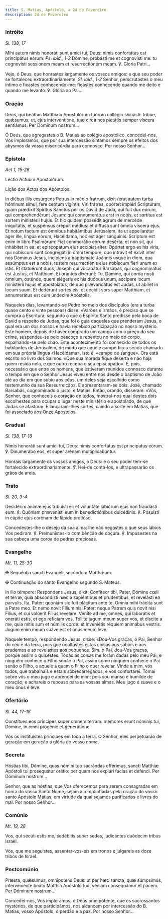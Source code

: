 ```yaml
---
title: S. Matias, Apóstolo, a 24 de Fevereiro
description: 24 de Fevereiro
---
```


### Intróito

<em>Sl. 138, 17</em>

<div class="side-by-side not-content">

Mihi autem nimis honoráti sunt amíci tui, Deus: nimis confortátus est
    principátus eórum. <em>Ps. ibid., 1-2</em> Dómine, probásti me et cognovísti
    me: tu cognovísti sessiónem meam et resurrectiónem meam. ℣. Gloria Patri...

Vejo, ó Deus, que honrastes largamente os vossos amigos: e que seu poder se
    fortaleceu extraordinariamente. <em>Sl. ibid., 1-2</em> Senhor,
    perscrutastes o meu íntimo e ficastes conhecendo-me: ficastes conhecendo
    quando me deito e quando me levanto. ℣. Glória ao Pai...

</div>

### Oração

<div class="side-by-side not-content">

Deus, qui beátum Matthíam Apostolórum tuórum collégio sociásti: tríbue,
    quǽsumus; ut, ejus interventióne, tuæ circa nos pietátis semper víscera
    sentiámus. Per Dóminum nostrum...

Ó Deus, que agregastes o B. Matias ao colégio apostólico, concedei-nos, Vos
    imploramos, que por sua intercessão sintamos sempre os efeitos dos abysmos
    da vossa misericórdia para connosco. Por nosso Senhor...

</div>

### Epístola

<em>Act 1, 15-26</em>

<div class="side-by-side not-content">

Léctio Actuum Apostolórum.

Lição dos Actos dos Apóstolos.

In diébus illis exsúrgens Petrus in médio fratrum, dixit (erat autem turba
    hóminum simul, fere centum vigínti): Viri fratres, opórtet impléri
    Scriptúram, quam prædíxit Spíritus Sanctus per os David de Juda, qui fuit
    dux eórum, qui comprehendérunt Jesum: qui connumerátus erat in nobis, et
    sortítus est sortem ministérii hujus. Et hic quidem possédit agrum de
    mercéde iniquitátis, et suspénsus crépuit médius: et diffúsa sunt ómnia
    víscera ejus. Et notum factum est ómnibus habitántibus Jerúsalem, ita ut
    appellarétur ager ille, lingua eórum, Hacéldama, hoc est ager sánguinis.
    Scriptum est enim in libro Psalmórum: Fiat commorátio eórum desérta, et non
    sit, qui inhábitet in ea: et episcopátum ejus accípiat alter. Opórtet ergo
    ex his viris, qui nobíscum sunt congregáti in omni témpore, quo intrávit et
    exívit inter nos Dóminus Jesus, incípiens a baptísmate Joánnis usque in
    diem, qua assúmptus est a nobis, testem resurrectiónis ejus nobíscum fíeri
    unum ex istis. Et statuérunt duos, Joseph qui vocabátur Bársabas, qui
    cognominátus est Justus, et Matthíam. Et orántes dixérunt: Tu, Dómine, qui
    corda nosti ómnium, osténde, quem elégeris ex his duóbus unum, accípere
    locum ministérii hujus et apostolátus, de quo prævaricátus est Judas, ut
    abíret in locum suum. Et dedérunt sortes eis, et cécidit sors super
    Matthíam, et annumerátus est cum úndecim Apóstolis.

Naqueles dias, levantando-se Pedro no meio dos discípulos (era a turba quase
    cento e vinte pessoas) disse: «Varões e irmãos, é preciso que se cumpra a
    Escritura, segundo o que o Espírito Santo predisse pela boca de David a
    respeito de Judas, que foi o guia daqueles que prenderam Jesus, o qual era
    um dos nossos e havia recebido participação no nosso mystério. Este homem,
    depois de haver comprado um campo com o preço do seu crime, suspendeu-se
    pelo pescoço e rebentou no meio do corpo, espalhando-se pelo chão. Este
    acontecimento foi conhecido de todos os habitantes de Jerusalém, de modo que
    aquele campo ficou sendo chamado em sua própria língua «Hacéldama», isto é,
    «campo de sangue». Ora está escrito no livro dos Salmos: «Que sua morada
    fique deserta e não haja quem resida nela, e que outro receba o seu
    episcopado». É, pois, necessário que entre os homens, que estiveram reunidos
    connosco durante o tempo em que o Senhor Jesus viveu entre nós desde o
    baptismo de João até ao dia em que subiu aos céus, um deles seja escolhido
    como testemunho da sua Ressurreição». E apresentaram-se dois: José, chamado
    Barsabás, cognominado o justo, e Matias. Então, orando, disseram: «Vós,
    Senhor, que conheceis o coração de todos, mostrai-nos qual destes dois
    escolhestes para ocupar o lugar neste ministério e apostolado, de que Judas
    se afastou». E lançaram-lhes sortes, caindo a sorte em Matias, que foi
    associado aos Onze Apóstolos.

</div>

### Gradual

<em>Sl. 138, 17-18</em>

<div class="side-by-side not-content">

Nimis honoráti sunt amíci tui, Deus: nimis confortátus est principatus
    eórum. ℣. Dinumerábo eos, et super arénam multiplicabúntur.

Honrais largamente os vossos amigos, ó Deus: e o seu poder tem-se
    fortalecido extraordinariamente. ℣. Hei-de contá-los, e ultrapassarão os
    grãos de areia.

</div>

### Trato

<em>Sl. 20, 3-4</em>

<div class="side-by-side not-content">

Desidérim ánimæ ejus tribuísti ei: et voluntáte labiórum ejus non fraudásti
    eum. ℣. Quóniam prævenísti eum in benedictiónibus dulcédinis. ℣. Posuísti in
    cápite ejus corónam de lápide pretióso.

Concedestes-lhe o desejo da sua alma: lhe não negastes o que seus lábios Vos
    pediram. ℣. Premunistes-lo com bênção de doçura. ℣. Impusestes na sua cabeça
    uma coroa de pedras preciosas.

</div>

### Evangelho

<em>Mt. 11, 25-30</em>

<div class="side-by-side not-content">

<span class="cross text-red-500">✠</span> Sequéntia sancti Evangélii
    secúndum Matthǽum.

<span class="cross text-red-500">✠</span> Continuação do santo Evangelho
    segundo S. Mateus.

In illo témpore: Respóndens Jesus, dixit: Confíteor tibi, Pater, Dómine cœli
    et terræ, quia abscondísti hæc a sapiéntibus et prudentibus, et revelásti ea
    parvulis. Ita, Pater: quóniam sic fuit plácitum ante te. Omnia mihi trádita
    sunt a Patre meo. Et nemo novit Fílium nisi Pater: neque Patrem quis novit
    nisi Fílius, et cui volúerit Fílius reveláre. Veníte ad me, omnes, qui
    laborátis et oneráti estis, et ego refíciam vos. Tóllite jugum meum super
    vos, et díscite a me, quia mitis sum et húmilis corde: et inveniétis réquiem
    animábus vestris. Jugum enim meum suáve est et onus meum leve.

Naquele tempo, respondendo Jesus, disse: «Dou-Vos graças, ó Pai, Senhor do
    céu e da terra, pois que ocultastes estas coisas aos sábios e aos prudentes
    e as revelastes aos pequenos. Sim, ó Pai, dou-Vos graças, porque assim o
    quisestes. Todas as coisas me foram dadas pelo meu Pai; e ninguém conhece o
    Filho senão o Pai, assim como ninguém conhece o Pai senão o Filho, e aquele
    a quem o Filho o quer revelar. Vinde a mim, vós todos, que trabalhais e
    estais sobrecarregados, e vos confortarei. Tomai sobre vós o meu jugo e
    aprendei de mim; pois sou manso e humilde de coração; e achareis o repouso
    para as vossas almas. Meu jugo é suave e o meu ónus é leve.

</div>

### Ofertório

<em>Sl. 44, 17-18</em>

<div class="side-by-side not-content">

Constítues eos príncipes super omnem terram: mémores erunt nóminis tui,
    Dómine, in omni progénie et generatióne.

Vós os instituístes príncipes em toda a terra. Ó Senhor, eles perpetuarão de
    geração em geração a glória do vosso nome.

</div>

### Secreta

<div class="side-by-side not-content">

Hóstias tibi, Dómine, quas nómini tuo sacrándas offérimus, sancti Matthíæ
    Apóstoli tui prosequátur orátio: per quam nos expiári fácias et deféndi. Per
    Dóminum nostrum...

Senhor, que as hóstias, que Vos oferecemos para serem consagradas em honra
    do vosso Santo Nome, sejam acompanhadas pela oração do vosso santo Apóstolo
    Matias, em virtude da qual sejamos purificados e livres do mal. Por nosso
    Senhor...

</div>

### Comúnio

<em>Mt. 19, 28</em>

<div class="side-by-side not-content">

Vos, qui secúti estis me, sedébitis super sedes, judicántes duódecim tribus
    Israël.

Vós, que me seguistes, assentar-vos-eis em tronos e julgareis as doze tribos
    de Israel.

</div>

### Postcomúnio

<div class="side-by-side not-content">

Præsta, quǽsumus, omnípotens Deus: ut per hæc sancta, quæ súmpsimus,
    interveniénte beáto Matthía Apóstolo tuo, véniam consequámur et pacem. Per
    Dóminum nostrum...

Concedei-nos, Vos imploramos, ó Deus omnipotente, que os sacrossantos
    mystérios, de que participámos, nos alcancem por intercessão do B. Matias,
    vosso Apóstolo, o perdão e a paz. Por nosso Senhor...

</div>
